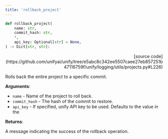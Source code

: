```yaml
---
title: 'rollback_project'
---
```


```python
def rollback_project(
    name: str,
    commit_hash: str,
    *,
    api_key: Optional[str] = None,
) -> Dict[str, str]:
```

<p align="right">[source code](https://github.com/unifyai/unify/tree/e5abc8c342ee5507caee27eb857251b47116759f/unify/logging/utils/projects.py#L226)</p>

Rolls back the entire project to a specific commit.

**Arguments**:

- `name` - Name of the project to roll back.
- `commit_hash` - The hash of the commit to restore.
- `api_key` - If specified, unify API key to be used. Defaults to the value in the



**Returns**:

A message indicating the success of the rollback operation.